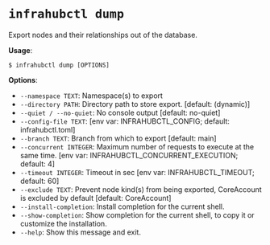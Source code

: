 # `infrahubctl dump`

Export nodes and their relationships out of the database.

**Usage**:

```console
$ infrahubctl dump [OPTIONS]
```

**Options**:

* `--namespace TEXT`: Namespace(s) to export
* `--directory PATH`: Directory path to store export.  [default: (dynamic)]
* `--quiet / --no-quiet`: No console output  [default: no-quiet]
* `--config-file TEXT`: [env var: INFRAHUBCTL_CONFIG; default: infrahubctl.toml]
* `--branch TEXT`: Branch from which to export  [default: main]
* `--concurrent INTEGER`: Maximum number of requests to execute at the same time.  [env var: INFRAHUBCTL_CONCURRENT_EXECUTION; default: 4]
* `--timeout INTEGER`: Timeout in sec  [env var: INFRAHUBCTL_TIMEOUT; default: 60]
* `--exclude TEXT`: Prevent node kind(s) from being exported, CoreAccount is excluded by default  [default: CoreAccount]
* `--install-completion`: Install completion for the current shell.
* `--show-completion`: Show completion for the current shell, to copy it or customize the installation.
* `--help`: Show this message and exit.
